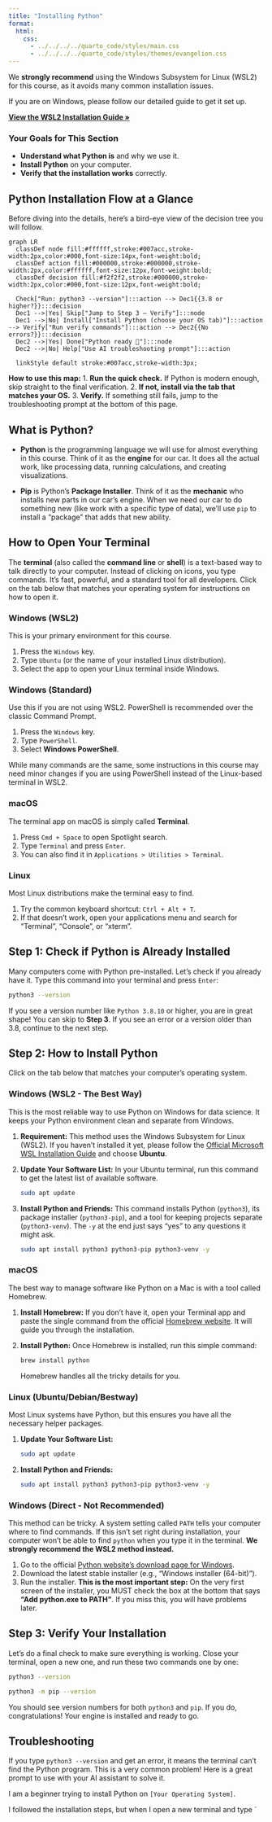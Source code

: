 ```yaml
---
title: "Installing Python"
format:
  html:
    css:
      - ../../../../quarto_code/styles/main.css
      - ../../../../quarto_code/styles/themes/evangelion.css
---
```


::: {.callout-note title="Important Advice for Windows Users"}
We **strongly recommend** using the Windows Subsystem for Linux (WSL2) for this course, as it avoids many common installation issues.

If you are on Windows, please follow our detailed guide to get it set up.

[**View the WSL2 Installation Guide &raquo;**](./a_wsl2.qmd)
:::

::: {.objective}
### Your Goals for This Section
- **Understand what Python is** and why we use it.
- **Install Python** on your computer.
- **Verify that the installation works** correctly.
:::

## Python Installation Flow at a Glance

Before diving into the details, here's a bird-eye view of the decision tree you will follow.

```mermaid
graph LR
  classDef node fill:#ffffff,stroke:#007acc,stroke-width:2px,color:#000,font-size:14px,font-weight:bold;
  classDef action fill:#000000,stroke:#000000,stroke-width:2px,color:#ffffff,font-size:12px,font-weight:bold;
  classDef decision fill:#f2f2f2,stroke:#000000,stroke-width:2px,color:#000,font-size:12px,font-weight:bold;

  Check["Run: python3 --version"]:::action --> Dec1{{3.8 or higher?}}:::decision
  Dec1 -->|Yes| Skip["Jump to Step 3 – Verify"]:::node
  Dec1 -->|No| Install["Install Python (choose your OS tab)"]:::action --> Verify["Run verify commands"]:::action --> Dec2{{No errors?}}:::decision
  Dec2 -->|Yes| Done["Python ready 🎉"]:::node
  Dec2 -->|No| Help["Use AI troubleshooting prompt"]:::action

  linkStyle default stroke:#007acc,stroke-width:3px;
```

**How to use this map:**
1. **Run the quick check.** If Python is modern enough, skip straight to the final verification.
2. **If not, install via the tab that matches your OS.**
3. **Verify.** If something still fails, jump to the troubleshooting prompt at the bottom of this page.

## What is Python?

::: {.definition title="What are Python and Pip?"}
- **Python** is the programming language we will use for almost everything in this course. Think of it as the **engine** for our car. It does all the actual work, like processing data, running calculations, and creating visualizations.

- **Pip** is Python's **Package Installer**. Think of it as the **mechanic** who installs new parts in our car's engine. When we need our car to do something new (like work with a specific type of data), we'll use `pip` to install a "package" that adds that new ability.
:::

## How to Open Your Terminal

The **terminal** (also called the **command line** or **shell**) is a text-based way to talk directly to your computer. Instead of clicking on icons, you type commands. It's fast, powerful, and a standard tool for all developers. Click on the tab below that matches your operating system for instructions on how to open it.

::: {.panel-tabset}

### Windows (WSL2)
This is your primary environment for this course.

1.  Press the `Windows` key.
2.  Type `Ubuntu` (or the name of your installed Linux distribution).
3.  Select the app to open your Linux terminal inside Windows.

### Windows (Standard)
Use this if you are not using WSL2. PowerShell is recommended over the classic Command Prompt.

1.  Press the `Windows` key.
2.  Type `PowerShell`.
3.  Select **Windows PowerShell**.

::: {.callout-note title="Compatibility"}
While many commands are the same, some instructions in this course may need minor changes if you are using PowerShell instead of the Linux-based terminal in WSL2.
:::

### macOS
The terminal app on macOS is simply called **Terminal**.

1.  Press `Cmd + Space` to open Spotlight search.
2.  Type `Terminal` and press `Enter`.
3.  You can also find it in `Applications > Utilities > Terminal`.

### Linux
Most Linux distributions make the terminal easy to find.

1.  Try the common keyboard shortcut: `Ctrl + Alt + T`.
2.  If that doesn't work, open your applications menu and search for "Terminal", "Console", or "xterm".

:::

## Step 1: Check if Python is Already Installed

Many computers come with Python pre-installed. Let's check if you already have it. Type this command into your terminal and press `Enter`:

```bash
python3 --version
```

If you see a version number like `Python 3.8.10` or higher, you are in great shape! You can skip to **Step 3**. If you see an error or a version older than 3.8, continue to the next step.

## Step 2: How to Install Python

Click on the tab below that matches your computer's operating system.

::: {.panel-tabset}

### Windows (WSL2 - The Best Way)

This is the most reliable way to use Python on Windows for data science. It keeps your Python environment clean and separate from Windows.

1.  **Requirement:** This method uses the Windows Subsystem for Linux (WSL2). If you haven't installed it yet, please follow the [Official Microsoft WSL Installation Guide](https://learn.microsoft.com/en-us/windows/wsl/install) and choose **Ubuntu**.
2.  **Update Your Software List:** In your Ubuntu terminal, run this command to get the latest list of available software.

    ```bash
    sudo apt update
    ```

3.  **Install Python and Friends:** This command installs Python (`python3`), its package installer (`python3-pip`), and a tool for keeping projects separate (`python3-venv`). The `-y` at the end just says "yes" to any questions it might ask.

    ```bash
    sudo apt install python3 python3-pip python3-venv -y
    ```

### macOS 

The best way to manage software like Python on a Mac is with a tool called Homebrew.

1.  **Install Homebrew:** If you don't have it, open your Terminal app and paste the single command from the official [Homebrew website](https://brew.sh/). It will guide you through the installation.
2.  **Install Python:** Once Homebrew is installed, run this simple command:

    ```bash
    brew install python
    ```
    Homebrew handles all the tricky details for you.

### Linux (Ubuntu/Debian/Bestway)

Most Linux systems have Python, but this ensures you have all the necessary helper packages.

1.  **Update Your Software List:**

    ```bash
    sudo apt update
    ```

2.  **Install Python and Friends:**

    ```bash
    sudo apt install python3 python3-pip python3-venv -y
    ```

### Windows (Direct - Not Recommended)

::: {.callout-warning title="Proceed with Caution"}
This method can be tricky. A system setting called `PATH` tells your computer where to find commands. If this isn't set right during installation, your computer won't be able to find `python` when you type it in the terminal. **We strongly recommend the WSL2 method instead.**
:::

1.  Go to the official [Python website's download page for Windows](https://www.python.org/downloads/windows/).
2.  Download the latest stable installer (e.g., "Windows installer (64-bit)").
3.  Run the installer. **This is the most important step:** On the very first screen of the installer, you MUST check the box at the bottom that says **"Add python.exe to PATH"**. If you miss this, you will have problems later.

:::

## Step 3: Verify Your Installation

Let's do a final check to make sure everything is working. Close your terminal, open a new one, and run these two commands one by one:

```bash
python3 --version
```

```bash
python3 -m pip --version
```

You should see version numbers for both `python3` and `pip`. If you do, congratulations! Your engine is installed and ready to go.

## Troubleshooting
If you type `python3 --version` and get an error, it means the terminal can't find the Python program. This is a very common problem! Here is a great prompt to use with your AI assistant to solve it.

::: {.prompt title="If You Get a 'command not found' Error"}

I am a beginner trying to install Python on `[Your Operating System]`.

I followed the installation steps, but when I open a new terminal and type `

:::

 